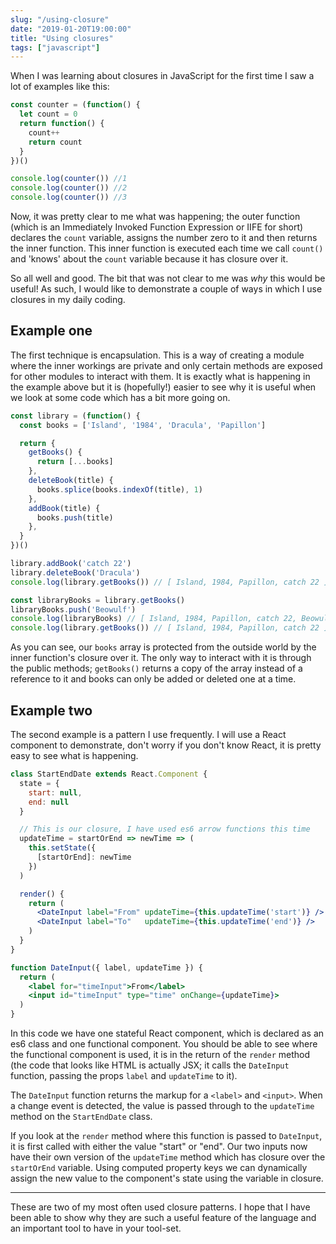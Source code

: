```yaml
---
slug: "/using-closure"
date: "2019-01-20T19:00:00"
title: "Using closures"
tags: ["javascript"]
---
```


When I was learning about closures in JavaScript for the first time I saw a lot of examples like this:

```jsx
const counter = (function() {
  let count = 0
  return function() {
    count++
    return count
  }
})()

console.log(counter()) //1
console.log(counter()) //2
console.log(counter()) //3
```

Now, it was pretty clear to me what was happening; the outer function (which is an Immediately Invoked Function Expression or IIFE for short) declares the `count` variable, assigns the number zero to it and then returns the inner function. This inner function is executed each time we call `count()` and 'knows' about the `count` variable because it has closure over it.

So all well and good. The bit that was not clear to me was _why_ this would be useful! As such, I would like to demonstrate a couple of ways in which I use closures in my daily coding.

## Example one

The first technique is encapsulation. This is a way of creating a module where the inner workings are private and only certain methods are exposed for other modules to interact with them. It is exactly what is happening in the example above but it is (hopefully!) easier to see why it is useful when we look at some code which has a bit more going on.

```jsx
const library = (function() {
  const books = ['Island', '1984', 'Dracula', 'Papillon']

  return {
    getBooks() {
      return [...books]
    },
    deleteBook(title) {
      books.splice(books.indexOf(title), 1)
    },
    addBook(title) {
      books.push(title)
    },
  }
})()

library.addBook('catch 22')
library.deleteBook('Dracula')
console.log(library.getBooks()) // [ Island, 1984, Papillon, catch 22 ]

const libraryBooks = library.getBooks()
libraryBooks.push('Beowulf')
console.log(libraryBooks) // [ Island, 1984, Papillon, catch 22, Beowulf ]
console.log(library.getBooks()) // [ Island, 1984, Papillon, catch 22 ]
```

As you can see, our `books` array is protected from the outside world by the inner function's closure over it. The only way to interact with it is through the public methods; `getBooks()` returns a copy of the array instead of a reference to it and books can only be added or deleted one at a time.

## Example two

The second example is a pattern I use frequently. I will use a React component to demonstrate, don't worry if you don't know React, it is pretty easy to see what is happening.

```jsx
class StartEndDate extends React.Component {
  state = {
    start: null,
    end: null
  }

  // This is our closure, I have used es6 arrow functions this time
  updateTime = startOrEnd => newTime => (
    this.setState({
      [startOrEnd]: newTime
    })
  )

  render() {
    return (
      <DateInput label="From" updateTime={this.updateTime('start')} />
      <DateInput label="To"   updateTime={this.updateTime('end')} />
    )
  }
}

function DateInput({ label, updateTime }) {
  return (
    <label for="timeInput">From</label>
    <input id="timeInput" type="time" onChange={updateTime}>
  )
}
```

In this code we have one stateful React component, which is declared as an es6 class and one functional component. You should be able to see where the functional component is used, it is in the return of the `render` method (the code that looks like HTML is actually JSX; it calls the `DateInput` function, passing the props `label` and `updateTime` to it).

The `DateInput` function returns the markup for a `<label>` and `<input>`. When a change event is detected, the value is passed through to the `updateTime` method on the `StartEndDate` class.

If you look at the `render` method where this function is passed to `DateInput`, it is first called with either the value "start" or "end". Our two inputs now have their own version of the `updateTime` method which has closure over the `startOrEnd` variable. Using computed property keys we can dynamically assign the new value to the component's state using the variable in closure.

---

These are two of my most often used closure patterns. I hope that I have been able to show why they are such a useful feature of the language and an important tool to have in your tool-set.
